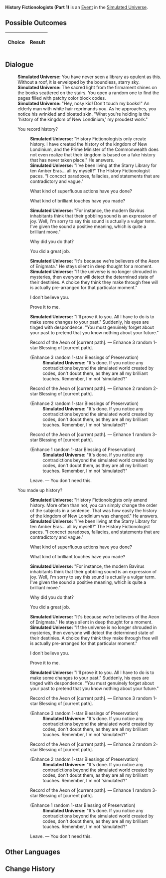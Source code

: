 {{Simulated Universe Event Infobox
|title         = History Fictionologists (Part 1)
|image         = Random Event Historian.png
|type          =
|domains_su    = <<DOMAINS_SU>>
|domains_ext   = <<DOMAINS_EXT>>
|domains_swarm = <<DOMAINS_SWARM>>
|domains_gng   = <<DOMAINS_GNG>>
|requirements  =
|prev          = {{tx}}
|next          = {{tx}}
|indexRewards  =
|characters    =
}}
'''History Fictionologists (Part 1)''' is an [[Simulated Universe/Events|Event]] in the [[Simulated Universe]].

==Possible Outcomes==
{| class="article-table"
!Choice
!Result

|}

<!--
==Gameplay Notes==

-->
==Dialogue==
{{Dialogue Start}}
:'''Simulated Universe:''' You have never seen a library as opulent as this. Without a roof, it is enveloped by the boundless, starry sky.
:'''Simulated Universe:''' The sacred light from the firmament shines on the books scattered on the stairs. You open a random one to find the pages filled with patchy color block codes.
:'''Simulated Universe:''' "Hey, nosy kid! Don't touch my books!" An elderly man with white hair reprimands you. As he approaches, you notice his wrinkled and bloated skin. "What you're holding is the 'history of the kingdom of New Londinium,' my proudest work."
:{{DIcon|Arrow}} You record history?
::'''Simulated Universe:''' "History Fictionologists only create history. I have created the history of the kingdom of New Londinium, and the Prime Minister of the Commonwealth does not even realize that their kingdom is based on a fake history that has never taken place." He answers.
::'''Simulated Universe:''' "I've been living at the Starry Library for ten Amber Eras... all by myself!" The History Fictionologist paces. "I concoct paradoxes, fallacies, and statements that are contradictory and vague."
::{{DIcon|Arrow}} What kind of superfluous actions have you done?
::{{DIcon|Arrow}} What kind of brilliant touches have you made?
::'''Simulated Universe:''' "For instance, the modern Bavirus inhabitants think that their gobbling sound is an expression of joy. Well, I'm sorry to say this sound is actually a vulgar term. I've given the sound a positive meaning, which is quite a brilliant move."
::{{DIcon|Arrow}} Why did you do that?
::{{DIcon|Arrow}} You did a great job.
::'''Simulated Universe:''' "It's because we're believers of the Aeon of Enigmata." He stays silent in deep thought for a moment.
::'''Simulated Universe:''' "If the universe is no longer shrouded in mysteries, then everyone will detect the determined state of their destinies. A choice they think they make through free will is actually pre-arranged for that particular moment."
::{{DIcon|Arrow}} I don't believe you.
::{{DIcon|Arrow}} Prove it to me.
::'''Simulated Universe:''' "I'll prove it to you. All I have to do is to make some changes to your past." Suddenly, his eyes are tinged with despondence. "You must genuinely forget about your past to pretend that you know nothing about your future."
::{{DIcon|Star}} Record of the Aeon of [current path]. &mdash; Enhance 3 random 1-star Blessing of [current path].
::;(Enhance 3 random 1-star Blessings of Preservation)
:::'''Simulated Universe:''' "It's done. If you notice any contradictions beyond the simulated world created by codes, don't doubt them, as they are all my brilliant touches. Remember, I'm not 'simulated'!"
::{{DIcon|Star}} Record of the Aeon of [current path]. &mdash; Enhance 2 random 2-star Blessing of [current path].
::;(Enhance 2 random 1-star Blessings of Preservation)
:::'''Simulated Universe:''' "It's done. If you notice any contradictions beyond the simulated world created by codes, don't doubt them, as they are all my brilliant touches. Remember, I'm not 'simulated'!"
::{{DIcon|Star}} Record of the Aeon of [current path]. &mdash; Enhance 1 random 3-star Blessing of [current path].
::;(Enhance 1 random 1-star Blessing of Preservation)
:::'''Simulated Universe:''' "It's done. If you notice any contradictions beyond the simulated world created by codes, don't doubt them, as they are all my brilliant touches. Remember, I'm not 'simulated'!"
::{{DIcon|Star}} Leave. &mdash; You don't need this.
:{{DIcon|Arrow}} You made up history?
::'''Simulated Universe:''' "History Fictionologists only amend history. More often than not, you can simply change the order of the subjects in a sentence. That was how easily the history of the kingdom of New Londinium was changed." He answers.
::'''Simulated Universe:''' "I've been living at the Starry Library for ten Amber Eras... all by myself!" The History Fictionologist paces. "I concoct paradoxes, fallacies, and statements that are contradictory and vague."
::{{DIcon|Arrow}} What kind of superfluous actions have you done?
::{{DIcon|Arrow}} What kind of brilliant touches have you made?
::'''Simulated Universe:''' "For instance, the modern Bavirus inhabitants think that their gobbling sound is an expression of joy. Well, I'm sorry to say this sound is actually a vulgar term. I've given the sound a positive meaning, which is quite a brilliant move."
::{{DIcon|Arrow}} Why did you do that?
::{{DIcon|Arrow}} You did a great job.
::'''Simulated Universe:''' "It's because we're believers of the Aeon of Enigmata." He stays silent in deep thought for a moment.
::'''Simulated Universe:''' "If the universe is no longer shrouded in mysteries, then everyone will detect the determined state of their destinies. A choice they think they make through free will is actually pre-arranged for that particular moment."
::{{DIcon|Arrow}} I don't believe you.
::{{DIcon|Arrow}} Prove it to me.
::'''Simulated Universe:''' "I'll prove it to you. All I have to do is to make some changes to your past." Suddenly, his eyes are tinged with despondence. "You must genuinely forget about your past to pretend that you know nothing about your future."
::{{DIcon|Star}} Record of the Aeon of [current path]. &mdash; Enhance 3 random 1-star Blessing of [current path].
::;(Enhance 3 random 1-star Blessings of Preservation)
:::'''Simulated Universe:''' "It's done. If you notice any contradictions beyond the simulated world created by codes, don't doubt them, as they are all my brilliant touches. Remember, I'm not 'simulated'!"
::{{DIcon|Star}} Record of the Aeon of [current path]. &mdash; Enhance 2 random 2-star Blessing of [current path].
::;(Enhance 2 random 1-star Blessings of Preservation)
:::'''Simulated Universe:''' "It's done. If you notice any contradictions beyond the simulated world created by codes, don't doubt them, as they are all my brilliant touches. Remember, I'm not 'simulated'!"
::{{DIcon|Star}} Record of the Aeon of [current path]. &mdash; Enhance 1 random 3-star Blessing of [current path].
::;(Enhance 1 random 1-star Blessing of Preservation)
:::'''Simulated Universe:''' "It's done. If you notice any contradictions beyond the simulated world created by codes, don't doubt them, as they are all my brilliant touches. Remember, I'm not 'simulated'!"
::{{DIcon|Star}} Leave. &mdash; You don't need this.
{{Dialogue End}}

==Other Languages==
{{Other Languages
|zhs   = 虚构史学家（其一）
|zht   = 虛構史學家（其一）
|ja    = 虚構歴史学者（その1）
|ko    = 허구 역사학자 (1)
|es    = Historiadores Espurios (I)
|fr    = Fictionnistes de l'histoire (partie 1)
|ru    = Фикциологи истории I
|th    = นักแต่งประวัติศาสตร์ (1)
|vi    = Nhà Sử Học Hư Cấu 1
|de    = Geschichtsfiktionologen (Teil 1)
|id    = History Fictionologists (1)
|pt    = Ficciologistas da História (Parte 1)
}}

==Change History==
{{Change History|1.0}}

